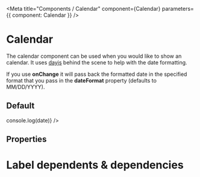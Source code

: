 
<Meta title="Components / Calendar" component={Calendar} parameters={{ component: Calendar }} />

# Calendar

The calendar component can be used when you would like to show an calendar. It uses [dayjs](https://github.com/iamkun/dayjs) behind the scene to help with the date formatting.

If you use **onChange** it will pass back the formatted date in the specified format that you pass in the **dateFormat** property (defaults to MM/DD/YYYY).

## Default

<Preview>
  <Story name="Calendar">
    <Calendar onChange={(date) => console.log(date)} />
  </Story>
</Preview>


## Properties

<Props of={Calendar} />

# Label dependents & dependencies

<DependenciesTable titleDependencies="Dependencies" titleDependents="Dependents" of={Calendar} />
